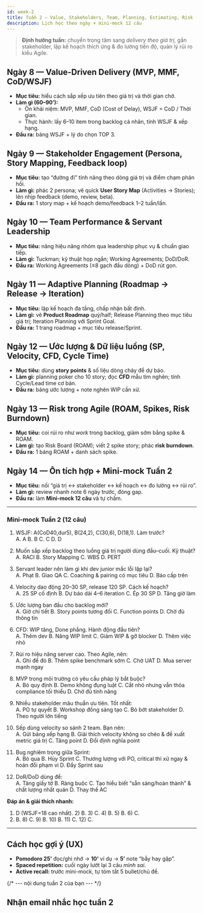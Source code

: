 ```yaml
---
id: week-2
title: Tuần 2 — Value, Stakeholders, Team, Planning, Estimating, Risk (Ngày 8–14)
description: Lịch học theo ngày + mini-mock 12 câu
---
```


> **Định hướng tuần:** chuyển trọng tâm sang _delivery theo giá trị_, gắn stakeholder, lập kế hoạch thích ứng & đo lường tiến độ, quản lý rủi ro kiểu Agile.

## Ngày 8 — Value-Driven Delivery (MVP, MMF, CoD/WSJF)
- **Mục tiêu:** hiểu cách sắp xếp ưu tiên theo giá trị và thời gian chờ.
- **Làm gì (60–90’):**
  - Ôn khái niệm: MVP, MMF, CoD (Cost of Delay), WSJF = CoD / Thời gian.
  - Thực hành: lấy 6–10 item trong backlog cá nhân, tính WSJF & xếp hạng.
- **Đầu ra:** bảng WSJF + lý do chọn TOP 3.

## Ngày 9 — Stakeholder Engagement (Persona, Story Mapping, Feedback loop)
- **Mục tiêu:** tạo “đường đi” tính năng theo dòng giá trị và điểm chạm phản hồi.
- **Làm gì:** phác 2 persona; vẽ quick **User Story Map** (Activities → Stories); lên nhịp feedback (demo, review, beta).
- **Đầu ra:** 1 story map + kế hoạch demo/feedback 1–2 tuần/lần.

## Ngày 10 — Team Performance & Servant Leadership
- **Mục tiêu:** nâng hiệu năng nhóm qua leadership phục vụ & chuẩn giao tiếp.
- **Làm gì:** Tuckman; kỹ thuật họp ngắn; Working Agreements; DoD/DoR.
- **Đầu ra:** Working Agreements (≤8 gạch đầu dòng) + DoD rút gọn.

## Ngày 11 — Adaptive Planning (Roadmap → Release → Iteration)
- **Mục tiêu:** lập kế hoạch đa tầng, chấp nhận bất định.
- **Làm gì:** vẽ **Product Roadmap** quý/half; Release Planning theo mục tiêu giá trị; Iteration Planning với Sprint Goal.
- **Đầu ra:** 1 trang roadmap + mục tiêu release/Sprint.

## Ngày 12 — Ước lượng & Dữ liệu luồng (SP, Velocity, CFD, Cycle Time)
- **Mục tiêu:** dùng **story points** & số liệu dòng chảy để dự báo.
- **Làm gì:** planning poker cho 10 story; đọc **CFD** mẫu tìm nghẽn; tính Cycle/Lead time cơ bản.
- **Đầu ra:** bảng ước lượng + note nghẽn WIP cần xử.

## Ngày 13 — Risk trong Agile (ROAM, Spikes, Risk Burndown)
- **Mục tiêu:** coi rủi ro như _work_ trong backlog, giảm sớm bằng spike & ROAM.
- **Làm gì:** tạo Risk Board (ROAM); viết 2 spike story; phác **risk burndown**.
- **Đầu ra:** 1 bảng ROAM + danh sách spike.

## Ngày 14 — Ôn tích hợp + Mini-mock Tuần 2
- **Mục tiêu:** nối “giá trị ↔ stakeholder ↔ kế hoạch ↔ đo lường ↔ rủi ro”.
- **Làm gì:** review nhanh note 6 ngày trước, đóng gap.
- **Đầu ra:** làm **Mini-mock 12 câu** và tự chấm.

---

### Mini-mock Tuần 2 (12 câu)

1) WSJF: A(CoD40,dur5), B(24,2), C(30,6), D(18,1). Làm trước?  
A. A  B. B  C. C  D. D

2) Muốn sắp xếp backlog theo luồng giá trị người dùng đầu–cuối. Kỹ thuật?  
A. RACI  B. Story Mapping  C. WBS  D. PERT

3) Servant leader nên làm gì khi dev junior mắc lỗi lặp lại?  
A. Phạt  B. Giao QA  C. Coaching & pairing có mục tiêu  D. Báo cấp trên

4) Velocity dao động 20–30 SP, release 120 SP. Cách kế hoạch?  
A. 25 SP cố định  B. Dự báo dải 4–6 iteration  C. Ép 30 SP  D. Tăng giờ làm

5) Ước lượng ban đầu cho backlog mới?  
A. Giờ chi tiết  B. Story points tương đối  C. Function points  D. Chờ đủ thông tin

6) CFD: WIP tăng, Done phẳng. Hành động đầu tiên?  
A. Thêm dev  B. Nâng WIP limit  C. Giảm WIP & gỡ blocker  D. Thêm việc nhỏ

7) Rủi ro hiệu năng server cao. Theo Agile, nên:  
A. Ghi để đó  B. Thêm spike benchmark sớm  C. Chờ UAT  D. Mua server mạnh ngay

8) MVP trong môi trường có yêu cầu pháp lý bắt buộc?  
A. Bỏ quy định  B. Demo không đụng luật  C. Cắt nhỏ nhưng vẫn thỏa compliance tối thiểu  D. Chờ đủ tính năng

9) Nhiều stakeholder mâu thuẫn ưu tiên. Tốt nhất:  
A. PO tự quyết  B. Workshop đồng sáng tạo  C. Bỏ bớt stakeholder  D. Theo người lớn tiếng

10) Sếp dùng velocity so sánh 2 team. Bạn nên:  
A. Gửi bảng xếp hạng  B. Giải thích velocity không so chéo & đề xuất metric giá trị  C. Tăng point  D. Đổi định nghĩa point

11) Bug nghiêm trọng giữa Sprint:  
A. Bỏ qua  B. Hủy Sprint  C. Thương lượng với PO, critical thì xử ngay & hoán đổi phạm vi  D. Đẩy Sprint sau

12) DoR/DoD dùng để:  
A. Tăng giấy tờ  B. Ràng buộc  C. Tạo hiểu biết “sẵn sàng/hoàn thành” & chất lượng nhất quán  D. Thay thế AC

**Đáp án & giải thích nhanh:**  
1) D (WSJF=18 cao nhất). 2) B. 3) C. 4) B. 5) B. 6) C.  
7) B. 8) C. 9) B. 10) B. 11) C. 12) C.

---

## Cách học gợi ý (UX)
- **Pomodoro 25’** đọc/ghi nhớ → **10’** ví dụ → **5’** note “bẫy hay gặp”.  
- **Spaced repetition:** cuối ngày lướt lại 3 câu _mình sai_.  
- **Active recall:** trước mini-mock, tự tóm tắt 5 bullet/chủ đề.



{/* --- nội dung tuần 2 của bạn --- */}

## Nhận email nhắc học tuần 2
<Subscribe source="week-2" />